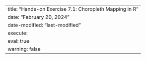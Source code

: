 ---
title: "Hands-on Exercise 7.1: Choropleth Mapping in R"
date: "February 20, 2024"
date-modified: "last-modified"
execute: 
  eval: true
  warning: false
---